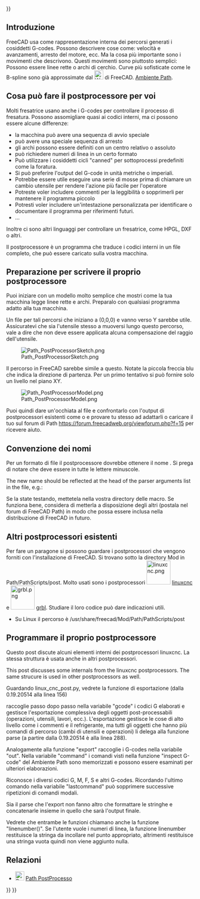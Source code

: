 <languages/>
{{UnfinishedDocu{{#translation:}}}}

<div lang="en" dir="ltr" class="mw-content-ltr">
{{Docnav
|[[CAM_SetupSheet|SetupSheet]]
|[[CAM_fourth_axis|Fourth axis]]
|[[CAM_Workbench|CAM]]
|IconL=
|IconR=
|IconC=Workbench_CAM.svg
}}
</div>

{{TOCright}}

<span id="Introduction"></span>
==Introduzione==

<div class="mw-translate-fuzzy">
FreeCAD usa come rappresentazione interna dei percorsi generati i cosiddetti G-codes. Possono descrivere cose come: velocità e avanzamenti, arresto del motore, ecc. Ma la cosa più importante sono i movimenti che descrivono. Questi movimenti sono piuttosto semplici: Possono essere linee rette o archi di cerchio. Curve più sofisticate come le B-spline sono già approssimate dal [[Image:Workbench_Path.svg|24px]] di FreeCAD. [[Path Workbench/it|Ambiente Path]].
</div>

<span id="What_the_postprocessor_can_do_for_you"></span>
==Cosa può fare il postprocessore per voi==

<div class="mw-translate-fuzzy">
Molti fresatrice usano anche i G-codes per controllare il processo di fresatura. Possono assomigliare quasi ai codici interni, ma ci possono essere alcune differenze:
* la macchina può avere una sequenza di avvio speciale
* può avere una speciale sequenza di arresto
* gli archi possono essere definiti con un centro relativo o assoluto
* può richiedere numeri di linea in un certo formato
* Può utilizzare i cosiddetti cicli "canned" per sottoprocessi predefiniti come la foratura.
* Si può preferire l'output del G-code in unità metriche o imperiali.
* Potrebbe essere utile eseguire una serie di mosse prima di chiamare un cambio utensile per rendere l'azione più facile per l'operatore
* Potreste voler includere commenti per la leggibilità o sopprimerli per mantenere il programma piccolo
* Potresti voler includere un'intestazione personalizzata per identificare o documentare il programma per riferimenti futuri.
* ...
</div>

Inoltre ci sono altri linguaggi per controllare un fresatrice, come HPGL, DXF o altri.

Il postprocessore è un programma che traduce i codici interni in un file completo, che può essere caricato sulla vostra macchina.

<span id="Preparation_for_writing_your_own_postprocessor"></span>
==Preparazione per scrivere il proprio postprocessore==

Puoi iniziare con un modello molto semplice che mostri come la tua macchina legge linee rette e archi. Preparalo con qualsiasi programma adatto alla tua macchina.

Un file per tali percorsi che iniziano a (0,0,0) e vanno verso Y sarebbe utile. Assicuratevi che sia l'utensile stesso a muoversi lungo questo percorso, vale a dire che non deve essere applicata alcuna compensazione del raggio dell'utensile.

[[File:Path_PostProcessorSketch.png]]

Il percorso in FreeCAD sarebbe simile a questo. Notate la piccola freccia blu che indica la direzione di partenza. Per un primo tentativo si può fornire solo un livello nel piano XY.

[[File:Path PostProcessorModel.png]]

<div class="mw-translate-fuzzy">
Puoi quindi dare un'occhiata al file e confrontarlo con l'output di postprocessori esistenti come {{FileName|linux_cnc_post.py}} o {{FileName|grbl_post.py}} e provare tu stesso ad adattarli o caricare il tuo sul forum di Path https://forum.freecadweb.org/viewforum.php?f=15 per ricevere aiuto.
</div>

<span id="Naming_convention"></span>
==Convenzione dei nomi==

<div class="mw-translate-fuzzy">
Per un formato di file {{FileName|<filename>}} il postprocessore dovrebbe ottenere il nome {{FileName|<filename>_post.py}}. Si prega di notare che {{FileName|_post.py}} deve essere in tutte le lettere minuscole.
</div>

<div lang="en" dir="ltr" class="mw-content-ltr">
The new name should be reflected at the head of the parser arguments list in the {{FileName|<filename>_post.py}} file, e.g.:
</div>

<div lang="en" dir="ltr" class="mw-content-ltr">
{{Code|lang=text|code=
parser = argparse.ArgumentParser(prog="grbl", add_help=False)
}}
</div>

<div class="mw-translate-fuzzy">
Se la state testando, mettetela nella vostra directory delle macro. Se funziona bene, considera di metterla a disposizione degli altri (postala nel forum di FreeCAD Path) in modo che possa essere inclusa nella distribuzione di FreeCAD in futuro.
</div>

<span id="Other_existing_postprocessors"></span>
==Altri postprocessori esistenti==

<div class="mw-translate-fuzzy">
Per fare un paragone si possono guardare i postprocessori che vengono forniti con l'installazione di FreeCAD. Si trovano sotto la directory Mod in Path/PathScripts/post. Molto usati sono i postprocessori [[Image:linuxcnc.png|64px]] [http://linuxcnc.org/ linuxcnc] e [[Image:grbl.png|64px]] [https://github.com/grbl/grbl grbl]. Studiare il loro codice può dare indicazioni utili.
* Su Linux il percorso è /usr/share/freecad/Mod/Path/PathScripts/post
</div>

<span id="Programming_your_own_postprocessor"></span>
<div class="mw-translate-fuzzy">
==Programmare il proprio postprocessore==
Questo post discute alcuni elementi interni dei postprocessori linuxcnc. La stessa struttura è usata anche in altri postprocessori.
</div>

<div lang="en" dir="ltr" class="mw-content-ltr">
This post discusses some internals from the linuxcnc postprocessors. The same strucure is used in other postprocessors as well.
</div>

<div class="mw-translate-fuzzy">
Guardando linux_cnc_post.py, vedrete la funzione di esportazione (dalla 0.19.20514 alla linea 156)
</div>

{{Code|code=
def export(objectslist, filename, argstring):
    # pylint: disable=global-statement
    ...
    gcode = ""
    ...
    ...
}}

<div class="mw-translate-fuzzy">
raccoglie passo dopo passo nella variabile "gcode" i codici G elaborati e gestisce l'esportazione complessiva degli oggetti post-processabili (operazioni, utensili, lavori, ecc.).
L'esportazione gestisce le cose di alto livello come i commenti e il refrigerante, ma tutti gli oggetti che hanno più comandi di percorso (cambi di utensili e operazioni) li delega alla funzione parse (a partire dalla 0.19.20514 è alla linea 288).
</div>

{{Code|code=
def parse(pathobj):
    ...
    out = ""
    lastcommand = None
    ...
    ...
}}

<div class="mw-translate-fuzzy">
Analogamente alla funzione "export" raccoglie i G-codes nella variabile "out". Nella variabile "command" i comandi visti nella funzione "inspect G-code" del Ambiente Path sono memorizzati e possono essere esaminati per ulteriori elaborazioni.
</div>

{{Code|code=
        for c in pathobj.Path.Commands:

            command = c.Name
}}

Riconosce i diversi codici G, M, F, S e altri G-codes. Ricordando l'ultimo comando nella variabile "lastcommand" può sopprimere successive ripetizioni di comandi modali.

Sia il parse che l'export non fanno altro che formattare le stringhe e concatenarle insieme in quello che sarà l'output finale.

Vedrete che entrambe le funzioni chiamano anche la funzione "linenumber()". Se l'utente vuole i numeri di linea, la funzione linenumber restituisce la stringa da incollare nel punto appropriato, altrimenti restituisce una stringa vuota quindi non viene aggiunto nulla.

<span id="Related"></span>
==Relazioni==

<div class="mw-translate-fuzzy">
* [[Image:Path_PostProcess.svg|24px]] [[Path_Post/it|Path PostProcesso]]
</div>


<div lang="en" dir="ltr" class="mw-content-ltr">
{{Docnav
|[[CAM_SetupSheet|SetupSheet]]
|[[CAM_fourth_axis|Fourth axis]]
|[[CAM_Workbench|CAM]]
|IconL=
|IconR=
|IconC=Workbench_CAM.svg
}}
</div>

{{CAM_Tools_navi{{#translation:}}}}
{{Userdocnavi{{#translation:}}}}